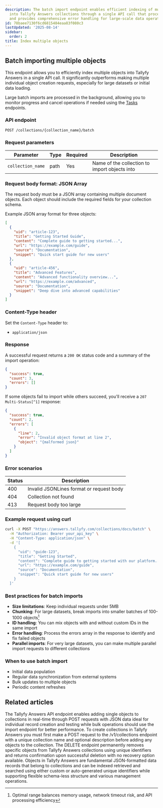 ```yaml
---
description: The batch import endpoint enables efficient indexing of multiple objects
  into Tallyfy Answers collections through a single API call that processes JSON arrays
  and provides comprehensive error handling for large-scale data operations.
id: 78baee7130f6cd6815484eaa83f080c3
lastUpdated: '2025-08-14'
sidebar:
  order: 2
title: Index multiple objects
---
```


## Batch importing multiple objects

This endpoint allows you to efficiently index multiple objects into Tallyfy Answers in a single API call. It significantly outperforms making multiple individual object creation requests, especially for large datasets or initial data loading.

Large batch imports are processed in the background, allowing you to monitor progress and cancel operations if needed using the [Tasks](/products/answers/tasks/) endpoints.

### API endpoint

```
POST /collections/{collection_name}/batch
```

### Request parameters

| Parameter | Type | Required | Description |
|-----------|------|----------|-------------|
| `collection_name` | path | Yes | Name of the collection to import objects into |

### Request body format: JSON Array

The request body must be a JSON array containing multiple document objects. Each object should include the required fields for your collection schema.

Example JSON array format for three objects:

```json
[
  {
    "uid": "article-123",
    "title": "Getting Started Guide",
    "content": "Complete guide to getting started...",
    "url": "https://example.com/guide",
    "source": "Documentation",
    "snippet": "Quick start guide for new users"
  },
  {
    "uid": "article-456", 
    "title": "Advanced Features",
    "content": "Advanced functionality overview...",
    "url": "https://example.com/advanced",
    "source": "Documentation",
    "snippet": "Deep dive into advanced capabilities"
  }
]
```

### Content-Type header

Set the `Content-Type` header to:
- `application/json`

### Response

A successful request returns a `200 OK` status code and a summary of the import operation:

```json
{
  "success": true,
  "count": 3,
  "errors": []
}
```

If some objects fail to import while others succeed, you'll receive a `207 Multi-Status[^1]` response:

```json
{
  "success": true,
  "count": 2,
  "errors": [
    {
      "line": 2,
      "error": "Invalid object format at line 2",
      "object": "{malformed json}"
    }
  ]
}
```

### Error scenarios

| Status | Description |
|--------|-------------|
| 400 | Invalid JSONLines format or request body |
| 404 | Collection not found |
| 413 | Request body too large |

### Example request using curl

```bash
curl -X POST "https://answers.tallyfy.com/collections/docs/batch" \
  -H "Authorization: Bearer your_api_key" \
  -H "Content-Type: application/json" \
  -d '[
    {
      "uid": "guide-123",
      "title": "Getting Started",
      "content": "Complete guide to getting started with our platform...",
      "url": "https://example.com/guide",
      "source": "Documentation",
      "snippet": "Quick start guide for new users"
    }
  ]'
```

### Best practices for batch imports

- **Size limitations**: Keep individual requests under 5MB
- **Chunking**: For large datasets, break imports into smaller batches of 100-1000 objects[^2]
- **ID handling**: You can mix objects with and without custom IDs in the same import
- **Error handling**: Process the errors array in the response to identify and fix failed objects
- **Parallel imports**: For very large datasets, you can make multiple parallel import requests to different collections

### When to use batch import

- Initial data population
- Regular data synchronization from external systems
- Bulk updates to multiple objects
- Periodic content refreshes


[^1]: HTTP status code indicating partial success - some operations succeeded while others failed
[^2]: Optimal range balances memory usage, network timeout risk, and API processing efficiency

## Related articles
<CardGrid>
<LinkTitleCard header="<b>Objects > Index a single object</b>" href="/products/answers/objects/index-single-object/" > The Tallyfy Answers API endpoint enables adding single objects to collections in real-time through POST requests with JSON data ideal for individual record creation and testing while bulk operations should use the import endpoint for better performance. </LinkTitleCard>
<LinkTitleCard header="<b>Collections > Create a collection</b>" href="/products/answers/collections/create-collection/" > To create collections in Tallyfy Answers you must first make a POST request to the /v1/collections endpoint with a unique collection name and optional description before adding any objects to the collection. </LinkTitleCard>
<LinkTitleCard header="<b>Objects > Delete an object</b>" href="/products/answers/objects/delete-object/" > The DELETE endpoint permanently removes specific objects from Tallyfy Answers collections using unique identifiers and returns confirmation upon successful deletion with no recovery option available. </LinkTitleCard>
<LinkTitleCard header="<b>Answers > Objects</b>" href="/products/answers/objects/" > Objects in Tallyfy Answers are fundamental JSON-formatted data records that belong to collections and can be indexed retrieved and searched using either custom or auto-generated unique identifiers while supporting flexible schema-less structure and various management operations. </LinkTitleCard>
</CardGrid>